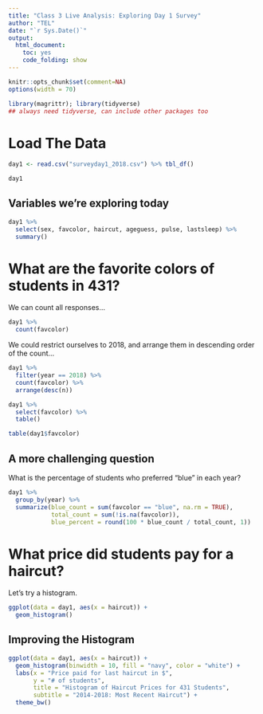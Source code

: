 ```yaml
---
title: "Class 3 Live Analysis: Exploring Day 1 Survey"
author: "TEL"
date: "`r Sys.Date()`"
output:
  html_document:
    toc: yes
    code_folding: show
---
```


```r
knitr::opts_chunk$set(comment=NA)
options(width = 70)
```

```r
library(magrittr); library(tidyverse)
## always need tidyverse, can include other packages too
```

# Load The Data

```r
day1 <- read.csv("surveyday1_2018.csv") %>% tbl_df()

day1
```

## Variables we're exploring today

```r
day1 %>%
  select(sex, favcolor, haircut, ageguess, pulse, lastsleep) %>%
  summary()
```

# What are the favorite colors of students in 431?

We can count all responses...

```r
day1 %>%
  count(favcolor)
```

We could restrict ourselves to 2018, and arrange them in descending order of the count...

```r
day1 %>%
  filter(year == 2018) %>%
  count(favcolor) %>%
  arrange(desc(n))
```

```r
day1 %>%
  select(favcolor) %>%
  table()
```

```r
table(day1$favcolor)
```

## A more challenging question

What is the percentage of students who preferred "blue" in each year?

```r
day1 %>%
  group_by(year) %>%
  summarize(blue_count = sum(favcolor == "blue", na.rm = TRUE),
            total_count = sum(!is.na(favcolor)),
            blue_percent = round(100 * blue_count / total_count, 1))
```

# What price did students pay for a haircut?

Let's try a histogram.

```r
ggplot(data = day1, aes(x = haircut)) +
  geom_histogram()
```

## Improving the Histogram

```r
ggplot(data = day1, aes(x = haircut)) +
  geom_histogram(binwidth = 10, fill = "navy", color = "white") +
  labs(x = "Price paid for last haircut in $",
       y = "# of students",
       title = "Histogram of Haircut Prices for 431 Students",
       subtitle = "2014-2018: Most Recent Haircut") +
  theme_bw()
```

